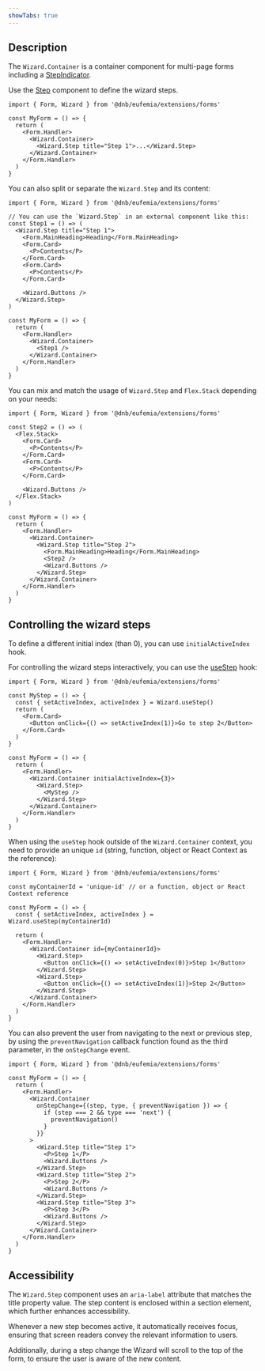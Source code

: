 ```yaml
---
showTabs: true
---
```


## Description

The `Wizard.Container` is a container component for multi-page forms including a [StepIndicator](/uilib/components/step-indicator/).

Use the [Step](/uilib/extensions/forms/Wizard/Step/) component to define the wizard steps.

```tsx
import { Form, Wizard } from '@dnb/eufemia/extensions/forms'

const MyForm = () => {
  return (
    <Form.Handler>
      <Wizard.Container>
        <Wizard.Step title="Step 1">...</Wizard.Step>
      </Wizard.Container>
    </Form.Handler>
  )
}
```

You can also split or separate the `Wizard.Step` and its content:

```tsx
import { Form, Wizard } from '@dnb/eufemia/extensions/forms'

// You can use the `Wizard.Step` in an external component like this:
const Step1 = () => (
  <Wizard.Step title="Step 1">
    <Form.MainHeading>Heading</Form.MainHeading>
    <Form.Card>
      <P>Contents</P>
    </Form.Card>
    <Form.Card>
      <P>Contents</P>
    </Form.Card>

    <Wizard.Buttons />
  </Wizard.Step>
)

const MyForm = () => {
  return (
    <Form.Handler>
      <Wizard.Container>
        <Step1 />
      </Wizard.Container>
    </Form.Handler>
  )
}
```

You can mix and match the usage of `Wizard.Step` and `Flex.Stack` depending on your needs:

```tsx
import { Form, Wizard } from '@dnb/eufemia/extensions/forms'

const Step2 = () => (
  <Flex.Stack>
    <Form.Card>
      <P>Contents</P>
    </Form.Card>
    <Form.Card>
      <P>Contents</P>
    </Form.Card>

    <Wizard.Buttons />
  </Flex.Stack>
)

const MyForm = () => {
  return (
    <Form.Handler>
      <Wizard.Container>
        <Wizard.Step title="Step 2">
          <Form.MainHeading>Heading</Form.MainHeading>
          <Step2 />
          <Wizard.Buttons />
        </Wizard.Step>
      </Wizard.Container>
    </Form.Handler>
  )
}
```

## Controlling the wizard steps

To define a different initial index (than 0), you can use `initialActiveIndex` hook.

For controlling the wizard steps interactively, you can use the [useStep](/uilib/extensions/forms/Wizard/useStep/) hook:

```tsx
import { Form, Wizard } from '@dnb/eufemia/extensions/forms'

const MyStep = () => {
  const { setActiveIndex, activeIndex } = Wizard.useStep()
  return (
    <Form.Card>
      <Button onClick={() => setActiveIndex(1)}>Go to step 2</Button>
    </Form.Card>
  )
}

const MyForm = () => {
  return (
    <Form.Handler>
      <Wizard.Container initialActiveIndex={3}>
        <Wizard.Step>
          <MyStep />
        </Wizard.Step>
      </Wizard.Container>
    </Form.Handler>
  )
}
```

When using the `useStep` hook outside of the `Wizard.Container` context, you need to provide an unique `id` (string, function, object or React Context as the reference):

```tsx
import { Form, Wizard } from '@dnb/eufemia/extensions/forms'

const myContainerId = 'unique-id' // or a function, object or React Context reference

const MyForm = () => {
  const { setActiveIndex, activeIndex } = Wizard.useStep(myContainerId)

  return (
    <Form.Handler>
      <Wizard.Container id={myContainerId}>
        <Wizard.Step>
          <Button onClick={() => setActiveIndex(0)}>Step 1</Button>
        </Wizard.Step>
        <Wizard.Step>
          <Button onClick={() => setActiveIndex(1)}>Step 2</Button>
        </Wizard.Step>
      </Wizard.Container>
    </Form.Handler>
  )
}
```

You can also prevent the user from navigating to the next or previous step, by using the `preventNavigation` callback function found as the third parameter, in the `onStepChange` event.

```tsx
import { Form, Wizard } from '@dnb/eufemia/extensions/forms'

const MyForm = () => {
  return (
    <Form.Handler>
      <Wizard.Container
        onStepChange={(step, type, { preventNavigation }) => {
          if (step === 2 && type === 'next') {
            preventNavigation()
          }
        }}
      >
        <Wizard.Step title="Step 1">
          <P>Step 1</P>
          <Wizard.Buttons />
        </Wizard.Step>
        <Wizard.Step title="Step 2">
          <P>Step 2</P>
          <Wizard.Buttons />
        </Wizard.Step>
        <Wizard.Step title="Step 3">
          <P>Step 3</P>
          <Wizard.Buttons />
        </Wizard.Step>
      </Wizard.Container>
    </Form.Handler>
  )
}
```

## Accessibility

The `Wizard.Step` component uses an `aria-label` attribute that matches the title property value. The step content is enclosed within a section element, which further enhances accessibility.

Whenever a new step becomes active, it automatically receives focus, ensuring that screen readers convey the relevant information to users.

Additionally, during a step change the Wizard will scroll to the top of the form, to ensure the user is aware of the new content.
